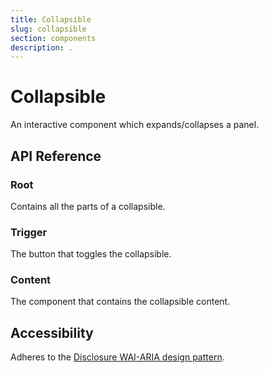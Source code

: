 ```yaml
---
title: Collapsible
slug: collapsible
section: components
description: .
---
```


# Collapsible

<Description>An interactive component which expands/collapses a panel.</Description>


<ComponentPreview name="collapsible" file="collapsible-demo" />

## API Reference

### Root
Contains all the parts of a collapsible.

<PropsTable name="RdxCollapsibleRootDirective" />

<EmitsTable name="RdxCollapsibleRootDirective" />

<DataAttributesTable attributes={attrDataRoot} />

### Trigger
The button that toggles the collapsible.

<DataAttributesTable attributes={attrDataTrigger} />

### Content
The component that contains the collapsible content.

<DataAttributesTable attributes={attrDataContent} />

## Accessibility
Adheres to the [Disclosure WAI-ARIA design pattern](https://www.w3.org/WAI/ARIA/apg/patterns/disclosure).
